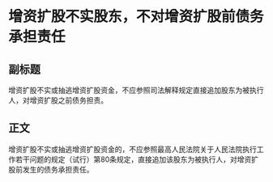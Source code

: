 # 增资扩股不实股东，不对增资扩股前债务承担责任
## 副标题
增资扩股不实或抽逃增资扩股资金，不应参照司法解释规定直接追加股东为被执行人，对增资扩股之前债务担责。
## 正文
增资扩股不实或抽逃增资扩股资金的，不应参照最高人民法院关于人民法院执行工作若干问题的规定（试行）第80条规定，直接追加该股东为被执行人，对增资扩股前发生的债务承担责任。